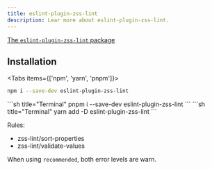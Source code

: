 ```yaml
---
title: eslint-plugin-zss-lint
description: Lear more about eslint-plugin-zss-lint.
---
```


[The `eslint-plugin-zss-lint` package](https://www.npmjs.com/package/eslint-plugin-zss-lint)

## Installation

<Tabs items={['npm',  'yarn', 'pnpm']}>
<Tab>
```sh title="Terminal"
npm i --save-dev eslint-plugin-zss-lint
```
</Tab>
<Tab>
```sh title="Terminal"
pnpm i --save-dev eslint-plugin-zss-lint
```
</Tab>
<Tab>
```sh title="Terminal"
yarn add -D eslint-plugin-zss-lint
```
</Tab>
</Tabs>

Rules:  
- zss-lint/sort-properties 
- zss-lint/validate-values

When using `recommended`, both error levels are warn.

<Cards>
  <Card title="See more about Editor integration" href="/docs/getting-started/editor-integration" />
</Cards>